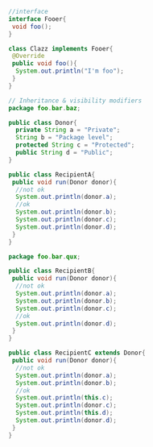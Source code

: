 ```java
//interface
interface Fooer{
 void foo();
}

class Clazz implements Fooer{
 @Override
 public void foo(){
  System.out.println("I'm foo");
 }
}

// Inheritance & visibility modifiers
package foo.bar.baz;

public class Donor{
  private String a = "Private";
  String b = "Package level";
  protected String c = "Protected";
  public String d = "Public";
}

public class RecipientA{
 public void run(Donor donor){
  //not ok
  System.out.println(donor.a);
  //ok
  System.out.println(donor.b);
  System.out.println(donor.c);
  System.out.println(donor.d);
 }
}

package foo.bar.qux;

public class RecipientB{
 public void run(Donor donor){
  //not ok
  System.out.println(donor.a);
  System.out.println(donor.b);
  System.out.println(donor.c);
  //ok
  System.out.println(donor.d);
 }
}

public class RecipientC extends Donor{
 public void run(Donor donor){
  //not ok
  System.out.println(donor.a);
  System.out.println(donor.b);
  //ok
  System.out.println(this.c);
  System.out.println(donor.c);
  System.out.println(this.d);
  System.out.println(donor.d);
 }
}
```